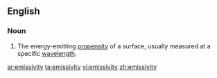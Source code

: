 ==English==
===Noun===
{{en-noun|emissivities}}
# {{physics}} The energy-emitting [[propensity]] of a surface, usually measured at a specific [[wavelength]].

[[ar:emissivity]]
[[ta:emissivity]]
[[vi:emissivity]]
[[zh:emissivity]]